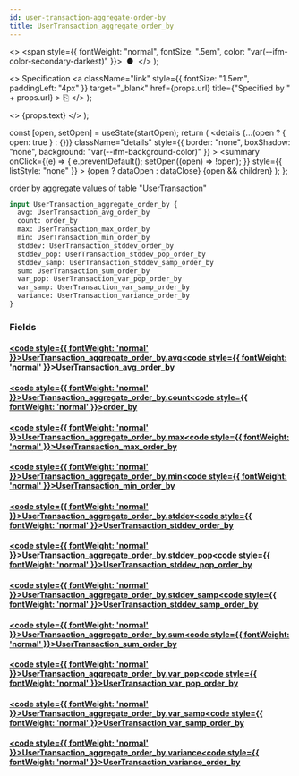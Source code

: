 ```yaml
---
id: user-transaction-aggregate-order-by
title: UserTransaction_aggregate_order_by
---
```


<head>
  <meta content="noindex" name="robots" />
  <meta charset="utf-8" />
</head>

  <>
    <span style={{ fontWeight: "normal", fontSize: ".5em", color: "var(--ifm-color-secondary-darkest)" }}>
      &nbsp;●&nbsp;
    </span>
  </>
);

  <>
    Specification
    <a
      className="link"
      style={{ fontSize: "1.5em", paddingLeft: "4px" }}
      target="_blank"
      href={props.url}
      title={"Specified by " + props.url}
    >
      ⎘
    </a>
  </>
);

  <>
    <span className={props.class}>{props.text}</span>
  </>
);


  const [open, setOpen] = useState(startOpen);
  return (
    <details
      {...(open ? { open: true } : {})}
      className="details"
      style={{ border: "none", boxShadow: "none", background: "var(--ifm-background-color)" }}
    >
      <summary
        onClick={(e) => {
          e.preventDefault();
          setOpen((open) => !open);
        }}
        style={{ listStyle: "none" }}
      >
        {open ? dataOpen : dataClose}
      </summary>
      {open && children}
    </details>
  );
};

order by aggregate values of table "UserTransaction"

```graphql
input UserTransaction_aggregate_order_by {
  avg: UserTransaction_avg_order_by
  count: order_by
  max: UserTransaction_max_order_by
  min: UserTransaction_min_order_by
  stddev: UserTransaction_stddev_order_by
  stddev_pop: UserTransaction_stddev_pop_order_by
  stddev_samp: UserTransaction_stddev_samp_order_by
  sum: UserTransaction_sum_order_by
  var_pop: UserTransaction_var_pop_order_by
  var_samp: UserTransaction_var_samp_order_by
  variance: UserTransaction_variance_order_by
}
```

### Fields

#### [<code style={{ fontWeight: 'normal' }}>UserTransaction_aggregate_order_by.<b>avg</b></code>](#)<Bullet />[<code style={{ fontWeight: 'normal' }}><b>UserTransaction_avg_order_by</b></code>](/docs/api/airdrops/graphql/envio/inputs/user-transaction-avg-order-by.mdx) <Badge class="badge badge--secondary " text="input"/>

#### [<code style={{ fontWeight: 'normal' }}>UserTransaction_aggregate_order_by.<b>count</b></code>](#)<Bullet />[<code style={{ fontWeight: 'normal' }}><b>order_by</b></code>](/docs/api/airdrops/graphql/envio/enums/order-by.mdx) <Badge class="badge badge--secondary " text="enum"/>

#### [<code style={{ fontWeight: 'normal' }}>UserTransaction_aggregate_order_by.<b>max</b></code>](#)<Bullet />[<code style={{ fontWeight: 'normal' }}><b>UserTransaction_max_order_by</b></code>](/docs/api/airdrops/graphql/envio/inputs/user-transaction-max-order-by.mdx) <Badge class="badge badge--secondary " text="input"/>

#### [<code style={{ fontWeight: 'normal' }}>UserTransaction_aggregate_order_by.<b>min</b></code>](#)<Bullet />[<code style={{ fontWeight: 'normal' }}><b>UserTransaction_min_order_by</b></code>](/docs/api/airdrops/graphql/envio/inputs/user-transaction-min-order-by.mdx) <Badge class="badge badge--secondary " text="input"/>

#### [<code style={{ fontWeight: 'normal' }}>UserTransaction_aggregate_order_by.<b>stddev</b></code>](#)<Bullet />[<code style={{ fontWeight: 'normal' }}><b>UserTransaction_stddev_order_by</b></code>](/docs/api/airdrops/graphql/envio/inputs/user-transaction-stddev-order-by.mdx) <Badge class="badge badge--secondary " text="input"/>

#### [<code style={{ fontWeight: 'normal' }}>UserTransaction_aggregate_order_by.<b>stddev_pop</b></code>](#)<Bullet />[<code style={{ fontWeight: 'normal' }}><b>UserTransaction_stddev_pop_order_by</b></code>](/docs/api/airdrops/graphql/envio/inputs/user-transaction-stddev-pop-order-by.mdx) <Badge class="badge badge--secondary " text="input"/>

#### [<code style={{ fontWeight: 'normal' }}>UserTransaction_aggregate_order_by.<b>stddev_samp</b></code>](#)<Bullet />[<code style={{ fontWeight: 'normal' }}><b>UserTransaction_stddev_samp_order_by</b></code>](/docs/api/airdrops/graphql/envio/inputs/user-transaction-stddev-samp-order-by.mdx) <Badge class="badge badge--secondary " text="input"/>

#### [<code style={{ fontWeight: 'normal' }}>UserTransaction_aggregate_order_by.<b>sum</b></code>](#)<Bullet />[<code style={{ fontWeight: 'normal' }}><b>UserTransaction_sum_order_by</b></code>](/docs/api/airdrops/graphql/envio/inputs/user-transaction-sum-order-by.mdx) <Badge class="badge badge--secondary " text="input"/>

#### [<code style={{ fontWeight: 'normal' }}>UserTransaction_aggregate_order_by.<b>var_pop</b></code>](#)<Bullet />[<code style={{ fontWeight: 'normal' }}><b>UserTransaction_var_pop_order_by</b></code>](/docs/api/airdrops/graphql/envio/inputs/user-transaction-var-pop-order-by.mdx) <Badge class="badge badge--secondary " text="input"/>

#### [<code style={{ fontWeight: 'normal' }}>UserTransaction_aggregate_order_by.<b>var_samp</b></code>](#)<Bullet />[<code style={{ fontWeight: 'normal' }}><b>UserTransaction_var_samp_order_by</b></code>](/docs/api/airdrops/graphql/envio/inputs/user-transaction-var-samp-order-by.mdx) <Badge class="badge badge--secondary " text="input"/>

#### [<code style={{ fontWeight: 'normal' }}>UserTransaction_aggregate_order_by.<b>variance</b></code>](#)<Bullet />[<code style={{ fontWeight: 'normal' }}><b>UserTransaction_variance_order_by</b></code>](/docs/api/airdrops/graphql/envio/inputs/user-transaction-variance-order-by.mdx) <Badge class="badge badge--secondary " text="input"/>
